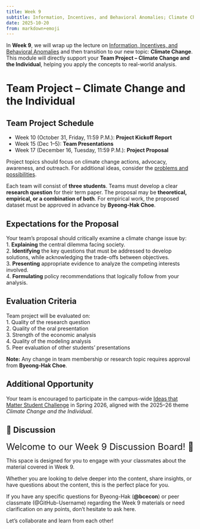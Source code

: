 ```yaml
---
title: Week 9
subtitle: Information, Incentives, and Behavioral Anomalies; Climate Change
date: 2025-10-20
from: markdown+emoji
---
```


In **Week 9**, we will wrap up the lecture on [Information, Incentives, and Behavioral Anomalies](../econ-lec/econ-340-lec-08-2025-1017.html){target="blank"} and then transition to our new topic: **Climate Change**. This module will directly support your **Team Project – Climate Change and the Individual**, helping you apply the concepts to real-world analysis.


# Team Project – Climate Change and the Individual  
## Team Project Schedule
- Week 10 (October 31, Friday, 11:59 P.M.): **Project Kickoff Report**
- Week 15 (Dec 1–5): **Team Presentations**
- Week 17 (December 16, Tuesday, 11:59 P.M.): **Project Proposal**

Project topics should focus on climate change actions, advocacy, awareness, and outreach. For additional ideas, consider the [problems and possibilities](https://www.getitright.earth/problems-possibilities).  

Each team will consist of **three students**. Teams must develop a clear **research question** for their term paper. The proposal may be **theoretical, empirical, or a combination of both**. For empirical work, the proposed dataset must be approved in advance by **Byeong-Hak Choe**.

## Expectations for the Proposal
Your team’s proposal should critically examine a climate change issue by:  
1. **Explaining** the central dilemma facing society.  
2. **Identifying** the key questions that must be addressed to develop solutions, while acknowledging the trade-offs between objectives.  
3. **Presenting** appropriate evidence to analyze the competing interests involved.  
4. **Formulating** policy recommendations that logically follow from your analysis.  

## Evaluation Criteria  
Team project will be evaluated on:  
1. Quality of the research question  
2. Quality of the oral presentation  
3. Strength of the economic analysis  
4. Quality of the modeling analysis  
5. Peer evaluation of other students’ presentations  

**Note:** Any change in team membership or research topic requires approval from **Byeong-Hak Choe**.  

## Additional Opportunity  
Your team is encouraged to participate in the campus-wide [Ideas that Matter Student Challenge](https://www.geneseo.edu/cil/ideas-matter-student-challenge) in Spring 2026, aligned with the 2025–26 theme *Climate Change and the Individual*. 




## 💬 Discussion

<font size = "5">Welcome to our Week 9 Discussion Board! 👋 </font>


This space is designed for you to engage with your classmates about the material covered in Week 9.

Whether you are looking to delve deeper into the content, share insights, or have questions about the content, this is the perfect place for you.

If you have any specific questions for Byeong-Hak (**@bcecon**) or peer classmate (@GitHub-Username) regarding the Week 9 materials or need clarification on any points, don't hesitate to ask here. 

Let's collaborate and learn from each other!
